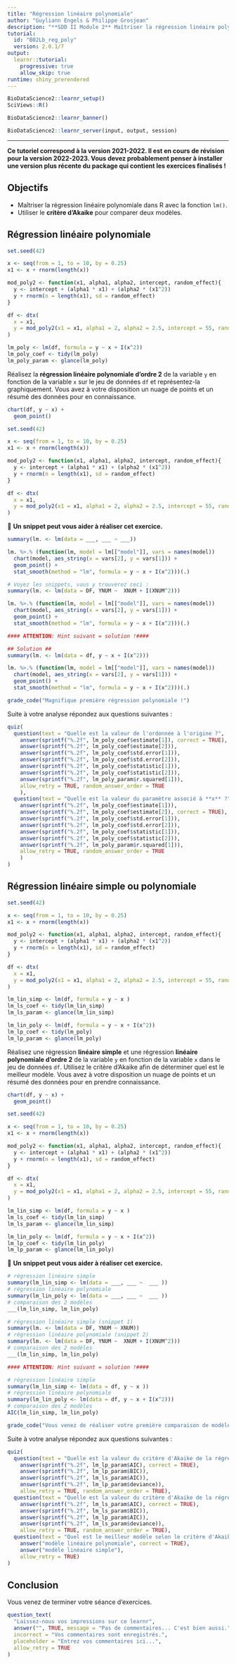 ```yaml
---
title: "Régression linéaire polynomiale"
author: "Guyliann Engels & Philippe Grosjean"
description: "**SDD II Module 2** Maîtriser la régression linéaire polynomiale."
tutorial:
  id: "B02Lb_reg_poly"
  version: 2.0.1/7
output: 
  learnr::tutorial:
    progressive: true
    allow_skip: true
runtime: shiny_prerendered
---
```


```r
BioDataScience2::learnr_setup()
SciViews::R()
```

```r
BioDataScience2::learnr_banner()
```

```r
BioDataScience2::learnr_server(input, output, session)
```

------------------------------------------------------------------------

**Ce tutoriel correspond à la version 2021-2022. Il est en cours de révision pour la version 2022-2023. Vous devez probablement penser à installer une version plus récente du package qui contient les exercices finalisés !**

## Objectifs

-   Maîtriser la régression linéaire polynomiale dans R avec la fonction `lm()`.
-   Utiliser le **critère d'Akaike** pour comparer deux modèles.

## Régression linéaire polynomiale

```r
set.seed(42)

x <- seq(from = 1, to = 10, by = 0.25)
x1 <- x + rnorm(length(x))

mod_poly2 <- function(x1, alpha1, alpha2, intercept, random_effect){
  y <- intercept + (alpha1 * x1) + (alpha2 * (x1^2)) 
  y + rnorm(n = length(x1), sd = random_effect)
}

df <- dtx(
  x = x1,
  y = mod_poly2(x1 = x1, alpha1 = 2, alpha2 = 2.5, intercept = 55, random_effect = 10)
)

lm_poly <- lm(df, formula = y ~ x + I(x^2))
lm_poly_coef <- tidy(lm_poly)
lm_poly_param <- glance(lm_poly)
```

Réalisez la **régression linéaire polynomiale d'ordre 2** de la variable `y` en fonction de la variable `x` sur le jeu de données `df` et représentez-la graphiquement. Vous avez à votre disposition un nuage de points et un résumé des données pour en connaissance.

```r
chart(df, y ~ x) +
  geom_point()
```

```r
set.seed(42)

x <- seq(from = 1, to = 10, by = 0.25)
x1 <- x + rnorm(length(x))

mod_poly2 <- function(x1, alpha1, alpha2, intercept, random_effect){
  y <- intercept + (alpha1 * x1) + (alpha2 * (x1^2)) 
  y + rnorm(n = length(x1), sd = random_effect)
}

df <- dtx(
  x = x1,
  y = mod_poly2(x1 = x1, alpha1 = 2, alpha2 = 2.5, intercept = 55, random_effect = 10)
)
```

💬 **Un snippet peut vous aider à réaliser cet exercice.**

```r
summary(lm. <- lm(data = ___, ___ ~ ___))

lm. %>.% (function(lm, model = lm[["model"]], vars = names(model))
  chart(model, aes_string(x = vars[2], y = vars[1])) +
  geom_point() +
  stat_smooth(method = "lm", formula = y ~ x + I(x^2)))(.)
```

```r
# Voyez les snippets, vous y trouverez ceci :
summary(lm. <- lm(data = DF, YNUM ~  XNUM + I(XNUM^2)))

lm. %>.% (function(lm, model = lm[["model"]], vars = names(model))
  chart(model, aes_string(x = vars[2], y = vars[1])) +
  geom_point() +
  stat_smooth(method = "lm", formula = y ~ x + I(x^2)))(.)

#### ATTENTION: Hint suivant = solution !####
```

```r
## Solution ##
summary(lm. <- lm(data = df, y ~ x + I(x^2)))

lm. %>.% (function(lm, model = lm[["model"]], vars = names(model))
  chart(model, aes_string(x = vars[2], y = vars[1])) +
  geom_point() +
  stat_smooth(method = "lm", formula = y ~ x + I(x^2)))(.)
```

```r
grade_code("Magnifique première régression polynomiale !")
```

Suite à votre analyse répondez aux questions suivantes :

```r
quiz(
  question(text = "Quelle est la valeur de l'ordonnée à l'origine ?",
    answer(sprintf("%.2f", lm_poly_coef$estimate[1]), correct = TRUE),
    answer(sprintf("%.2f", lm_poly_coef$estimate[2])),
    answer(sprintf("%.2f", lm_poly_coef$std.error[1])),
    answer(sprintf("%.2f", lm_poly_coef$std.error[2])),
    answer(sprintf("%.2f", lm_poly_coef$statistic[1])),
    answer(sprintf("%.2f", lm_poly_coef$statistic[2])),
    answer(sprintf("%.2f", lm_poly_param$r.squared[1])),
    allow_retry = TRUE, random_answer_order = TRUE
    ),
  question(text = "Quelle est la valeur du paramètre associé à **x** ?",
    answer(sprintf("%.2f", lm_poly_coef$estimate[1])),
    answer(sprintf("%.2f", lm_poly_coef$estimate[2]), correct = TRUE),
    answer(sprintf("%.2f", lm_poly_coef$std.error[1])),
    answer(sprintf("%.2f", lm_poly_coef$std.error[2])),
    answer(sprintf("%.2f", lm_poly_coef$statistic[1])),
    answer(sprintf("%.2f", lm_poly_coef$statistic[2])),
    answer(sprintf("%.2f", lm_poly_param$r.squared[1])),
    allow_retry = TRUE, random_answer_order = TRUE
    )
)
```

## Régression linéaire simple ou polynomiale

```r
set.seed(42)

x <- seq(from = 1, to = 10, by = 0.25)
x1 <- x + rnorm(length(x))

mod_poly2 <- function(x1, alpha1, alpha2, intercept, random_effect){
  y <- intercept + (alpha1 * x1) + (alpha2 * (x1^2)) 
  y + rnorm(n = length(x1), sd = random_effect)
}

df <- dtx(
  x = x1,
  y = mod_poly2(x1 = x1, alpha1 = 2, alpha2 = 2.5, intercept = 55, random_effect = 10)
)

lm_lin_simp <- lm(df, formula = y ~ x )
lm_ls_coef <- tidy(lm_lin_simp)
lm_ls_param <- glance(lm_lin_simp)

lm_lin_poly <- lm(df, formula = y ~ x + I(x^2))
lm_lp_coef <- tidy(lm_poly)
lm_lp_param <- glance(lm_poly)
```

Réalisez une régression **linéaire simple** et une régression **linéaire polynomiale d'ordre 2** de la variable `y` en fonction de la variable `x` dans le jeu de données `df`. Utilisez le critère d'Akaike afin de déterminer quel est le meilleur modèle. Vous avez à votre disposition un nuage de points et un résumé des données pour en prendre connaissance.

```r
chart(df, y ~ x) +
  geom_point()
```

```r
set.seed(42)

x <- seq(from = 1, to = 10, by = 0.25)
x1 <- x + rnorm(length(x))

mod_poly2 <- function(x1, alpha1, alpha2, intercept, random_effect){
  y <- intercept + (alpha1 * x1) + (alpha2 * (x1^2)) 
  y + rnorm(n = length(x1), sd = random_effect)
}

df <- dtx(
  x = x1,
  y = mod_poly2(x1 = x1, alpha1 = 2, alpha2 = 2.5, intercept = 55, random_effect = 10)
)

lm_lin_simp <- lm(df, formula = y ~ x )
lm_ls_coef <- tidy(lm_lin_simp)
lm_ls_param <- glance(lm_lin_simp)

lm_lin_poly <- lm(df, formula = y ~ x + I(x^2))
lm_lp_coef <- tidy(lm_lin_poly)
lm_lp_param <- glance(lm_lin_poly)
```

💬 **Un snippet peut vous aider à réaliser cet exercice.**

```r
# régression linéaire simple
summary(lm_lin_simp <- lm(data = ___, ___ ~  ___ ))
# régression linéaire polynomiale
summary(lm_lin_poly <- lm(data = ___, ___ ~  ___ ))
# comparaison des 2 modèles
___(lm_lin_simp, lm_lin_poly)
```

```r
# régression linéaire simple (snippet 1)
summary(lm. <- lm(data = DF, YNUM ~ XNUM))
# régression linéaire polynomiale (snippet 2)
summary(lm. <- lm(data = DF, YNUM ~  XNUM + I(XNUM^2)))
# comparaison des 2 modèles
___(lm_lin_simp, lm_lin_poly)

#### ATTENTION: Hint suivant = solution !####
```

```r
# régression linéaire simple
summary(lm_lin_simp <- lm(data = df, y ~ x ))
# régression linéaire polynomiale
summary(lm_lin_poly <- lm(data = df, y ~ x + I(x^2)))
# comparaison des 2 modèles
AIC(lm_lin_simp, lm_lin_poly)
```

```r
grade_code("Vous venez de réaliser votre première comparaison de modèle. Lequel est le meilleur ?")
```

Suite à votre analyse répondez aux questions suivantes :

```r
quiz(
  question(text = "Quelle est la valeur du critère d'Akaike de la régression polynomiale ?",
    answer(sprintf("%.2f", lm_lp_param$AIC), correct = TRUE),
    answer(sprintf("%.2f", lm_lp_param$BIC)),
    answer(sprintf("%.2f", lm_ls_param$AIC)),
    answer(sprintf("%.2f", lm_lp_param$deviance)),
    allow_retry = TRUE, random_answer_order = TRUE),
  question(text = "Quelle est la valeur du critère d'Akaike de la régression linéaire simple ?",
    answer(sprintf("%.2f", lm_ls_param$AIC), correct = TRUE),
    answer(sprintf("%.2f", lm_ls_param$BIC)),
    answer(sprintf("%.2f", lm_lp_param$AIC)),
    answer(sprintf("%.2f", lm_ls_param$deviance)),
    allow_retry = TRUE, random_answer_order = TRUE),
  question(text = "Quel est le meilleur modèle selon le critère d'Akaike",
    answer("modèle linéaire polynomiale", correct = TRUE),
    answer("modèle linéaire simple"),
    allow_retry = TRUE)
)
```

## Conclusion

Vous venez de terminer votre séance d'exercices.

```r
question_text(
  "Laissez-nous vos impressions sur ce learnr",
  answer("", TRUE, message = "Pas de commentaires... C'est bien aussi."),
  incorrect = "Vos commentaires sont enregistrés.",
  placeholder = "Entrez vos commentaires ici...",
  allow_retry = TRUE
)
```
